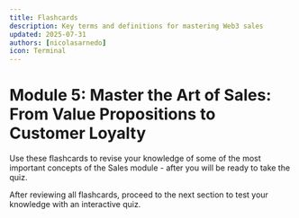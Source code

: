 ```yaml
---
title: Flashcards
description: Key terms and definitions for mastering Web3 sales
updated: 2025-07-31
authors: [nicolasarnedo]
icon: Terminal
---
```



# Module 5: Master the Art of Sales: From Value Propositions to Customer Loyalty

Use these flashcards to revise your knowledge of some of the most important concepts of the Sales module - after you will be ready to take the quiz.

<Flashcard flashcardSetId="sales-mastery" quizUrl="/codebase-entrepreneur-academy/go-to-market/05-sales/11-quiz" />

<div className="mt-8 p-4 border border-border rounded-lg bg-muted/30">
    <p className="text-sm text-muted-foreground flex items-center gap-2">
        <HelpCircle className="h-4 w-4" />
        <span>After reviewing all flashcards, proceed to the next section to test your knowledge with an interactive quiz.</span>
    </p>
</div>

